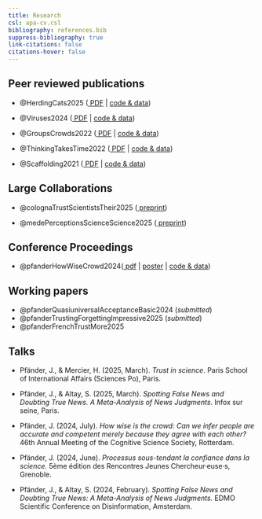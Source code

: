 ```yaml
---
title: Research
csl: apa-cv.csl
bibliography: references.bib
suppress-bibliography: true
link-citations: false
citations-hover: false
---
```


## Peer reviewed publications

-   @HerdingCats2025 ([<i class="fas fa-file-pdf"></i> PDF](/pdfs/RichardsonEtAl_2025_HerdingCats.pdf) \| [<i class="fab fa-github"></i> code & data](https://osf.io/d7szc/files/osfstorage))

-   @Viruses2024 ([<i class="fas fa-file-pdf"></i> PDF](/pdfs/MenendezRichardsonEtAl_2024_Viruses.pdf) \| [<i class="fab fa-github"></i> code & data](https://osf.io/h4c26/files/osfstorage))

-   @GroupsCrowds2022 ([<i class="fas fa-file-pdf"></i> PDF](/pdfs/RichardsonKeil_2022_EffectiveReasoning.pdf) \| [<i class="fab fa-github"></i> code & data](https://osf.io/6pw5n/files/osfstorage))

-   @ThinkingTakesTime2022 ([<i class="fas fa-file-pdf"></i> PDF](/pdfs/RichardsonKeil_2022_ThinkingTakesTime.pdf) \| [<i class="fab fa-github"></i> code & data](https://osf.io/z6ykt/files/osfstorage))

-   @Scaffolding2021 ([<i class="fas fa-file-pdf"></i> PDF](/pdfs/RichardsonEtAl_2021_Scaffolding.pdf) \| [<i class="fab fa-github"></i> code & data](https://osf.io/epk4b/files/osfstorage))

## Large Collaborations

-   @colognaTrustScientistsTheir2025 ([<i class="fas fa-file-pdf"></i> preprint](https://doi.org/10.31219/osf.io/6ay7s))

-   @medePerceptionsScienceScience2025 ([<i class="fas fa-file-pdf"></i> preprint](https://doi.org/10.31234/osf.io/jktsy))

## Conference Proceedings

-   @pfanderHowWiseCrowd2024([<i class="fas fa-file-pdf"></i> pdf](pdfs/how_wise_is_crowd.pdf) \| [<i class="fa-solid fa-person-chalkboard"></i>poster](talks/cogsci_2024.pdf) \| [<i class="fab fa-github"></i> code & data](https://github.com/janpfander/consensus_trust.git))

## Working papers

-   @pfanderQuasiuniversalAcceptanceBasic2024 (*submitted*)
-   @pfanderTrustingForgettingImpressive2025 (*submitted*)
-   @pfanderFrenchTrustMore2025

## Talks

-   Pfänder, J., & Mercier, H. (2025, March). *Trust in science*. Paris School of International Affairs (Sciences Po), Paris.

-   Pfänder, J., & Altay, S. (2025, March). *Spotting False News and Doubting True News. A Meta-Analysis of News Judgments*. Infox sur seine, Paris.

-   Pfänder, J. (2024, July). *How wise is the crowd: Can we infer people are accurate and competent merely because they agree with each other?* 46th Annual Meeting of the Cognitive Science Society, Rotterdam.

-   Pfänder, J. (2024, June). *Processus sous-tendant la confiance dans la science.* 5ème édition des Rencontres Jeunes Chercheur·euse·s, Grenoble.

-   Pfänder, J., & Altay, S. (2024, February). *Spotting False News and Doubting True News: A Meta-Analysis of News Judgments.* EDMO Scientific Conference on Disinformation, Amsterdam.


